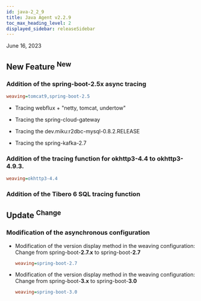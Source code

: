 ```yaml
---
id: java-2_2_9
title: Java Agent v2.2.9
toc_max_heading_level: 2
displayed_sidebar: releaseSidebar
---
```


June 16, 2023

## New Feature <sup><Status>New</Status></sup>

### Addition of the spring-boot-2.5x async tracing

```ini title='whatap.conf'
weaving=tomcat9,spring-boot-2.5
```

- Tracing webflux + "netty, tomcat, undertow"

- Tracing the spring-cloud-gateway

- Tracing the dev.miku:r2dbc-mysql-0.8.2.RELEASE

- Tracing the spring-kafka-2.7

### Addition of the tracing function for okhttp3-4.4 to okhttp3-4.9.3.

```ini title='whatap.conf'
weaving=okhttp3-4.4
```

### Addition of the Tibero 6 SQL tracing function

## Update <sup><Status>Change</Status></sup>

### Modification of the asynchronous configuration

- Modification of the version display method in the weaving configuration: Change from spring-boot-**2.7.x** to spring-boot-**2.7**

  ```ini title='whatap.conf'
  weaving=spring-boot-2.7
  ```

- Modification of the version display method in the weaving configuration: Change from spring-boot-**3.x** to spring-boot-**3.0**

  ```ini title='whatap.conf'
  weaving=spring-boot-3.0
  ```
